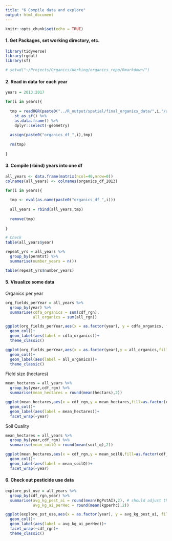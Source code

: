 ```yaml
---
title: "6 Compile data and explore"
output: html_document
---
```


```r
knitr::opts_chunk$set(echo = TRUE)
```

#### 1. Get Packages, set working directory, etc. 
```r
library(tidyverse)
library(rgdal)
library(sf)

# setwd("~/Projects/Organics/Working/organics_repo/Rmarkdown/")

```

#### 2. Read in data for each year
```r

years = 2013:2017

for(i in years){
  
  tmp = readOGR(paste0("../R_output/spatial/final_organics_data/",i,"/all_organics_pest_",i,".shp")) %>% 
    st_as_sf() %>% 
    as.data.frame() %>% 
    dplyr::select(-geometry)
  
  assign(paste0("organics_df_",i),tmp)
  
  rm(tmp)
  
}

```

#### 3. Compile (rbind) years into one df
```r

all_years <- data.frame(matrix(ncol=40,nrow=0))
colnames(all_years) <- colnames(organics_df_2013)

for(i in years){
  
  tmp <- eval(as.name(paste0("organics_df_",i)))
  
  all_years = rbind(all_years,tmp)
  
  remove(tmp)
  
}

# Check
table(all_years$year)

```

```r

repeat_yrs = all_years %>% 
  group_by(permtst) %>% 
  summarise(number_years = n())

table(repeat_yrs$number_years)
```

#### 5. Visualize some data

Organics per year
```r

org_fields_perYear = all_years %>% 
  group_by(year) %>% 
  summarise(cdfa_organics = sum(cdf_rgn),
            all_organics = sum(all_rgn))

ggplot(org_fields_perYear,aes(x = as.factor(year), y = cdfa_organics, fill = as.factor(year)))+
  geom_col()+
  geom_label(aes(label = cdfa_organics))+
  theme_classic()

ggplot(org_fields_perYear,aes(x = as.factor(year),y = all_organics,fill = as.factor(year)))+
  geom_col()+
  geom_label(aes(label = all_organics))+
  theme_classic()
```

Field size (hectares)
```r
mean_hectares = all_years %>% 
  group_by(year,cdf_rgn) %>% 
  summarise(mean_hectares = round(mean(hectars),2))

ggplot(mean_hectares,aes(x = cdf_rgn,y = mean_hectares,fill=as.factor(cdf_rgn)))+
  geom_col()+
  geom_label(aes(label = mean_hectares))+
  facet_wrap(~year)
```

Soil Quality
```r

mean_hectares = all_years %>% 
  group_by(year,cdf_rgn) %>% 
  summarise(mean_soilQ = round(mean(soil_q),2))

ggplot(mean_hectares,aes(x = cdf_rgn,y = mean_soilQ,fill=as.factor(cdf_rgn)))+
  geom_col()+
  geom_label(aes(label = mean_soilQ))+
  facet_wrap(~year)
```


#### 6. Check out pesticide use data
```r
explore_pst_use = all_years %>% 
  group_by(cdf_rgn,year) %>% 
  summarise(avg_kg_pest_ai = round(mean(KgPstAI),2), # should adjust this for number of fields
            avg_kg_ai_perHec = round(mean(kgperhc),2))

ggplot(explore_pst_use,aes(x = as.factor(year), y = avg_kg_pest_ai, fill = as.factor(year)))+
  geom_col()+
  geom_label(aes(label = avg_kg_ai_perHec))+
  facet_wrap(~cdf_rgn)+
  theme_classic()

```

